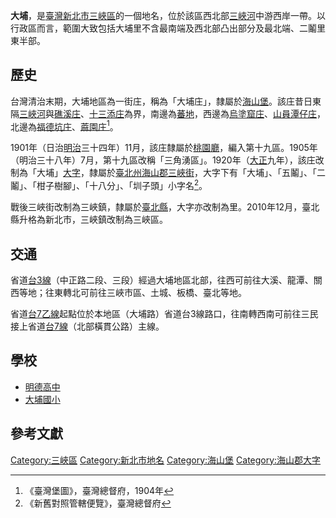 {{noteTA　
|1 = zh-cn:庄; zh-hk:庄; zh-tw:庄;
}}
'''大埔'''，是[[臺灣|臺灣]][[新北市|新北市]][[三峽區|三峽區]]的一個地名，位於該區西北部[[三峽河|三峽河]]中游西岸一帶。以行政區而言，範圍大致包括大埔里不含最南端及西北部凸出部分及最北端、二鬮里東半部。

==歷史==
台灣清治末期，大埔地區為一街庄，稱為「大埔庄」，隸屬於[[海山堡|海山堡]]。該庄昔日東隔[[三峽河|三峽河]]與[[礁溪_(新北市)|礁溪庄]]、[[十三添庄|十三添庄]]為界，南邊為[[蕃地_(海山郡)|蕃地]]，西邊為[[烏塗窟_(桃園市)|烏塗窟庄]]、[[山員潭仔庄|山員潭仔庄]]，北邊為[[福德坑庄|福德坑庄]]、[[麻園_(新北市)|蔴園庄]]<ref>《臺灣堡圖》，臺灣總督府，1904年</ref>。

1901年（日治[[明治|明治]]三十四年）11月，該庄隸屬於[[桃園廳|桃園廳]]，編入第十九區。1905年（明治三十八年）7月，第十九區改稱「三角湧區」。1920年（[[大正|大正]]九年），該庄改制為「大埔」[[大字|大字]]，隸屬於[[臺北州|臺北州]][[海山郡|海山郡]][[三峽街|三峽街]]，大字下有「大埔」、「五鬮」、「二鬮」、「柑子樹腳」、「十八分」、「圳子頭」小字名<ref>《新舊對照管轄便覽》，臺灣總督府</ref>。

戰後三峽街改制為三峽鎮，隸屬於[[臺北縣|臺北縣]]，大字亦改制為里。2010年12月，臺北縣升格為新北市，三峽鎮改制為三峽區。

==交通==
省道[[台3線|台3線]]（中正路二段、三段）經過大埔地區北部，往西可前往大溪、龍潭、關西等地；往東轉北可前往三峽市區、土城、板橋、臺北等地。

省道[[台7乙線|台7乙線]]起點位於本地區（大埔路）省道台3線路口，往南轉西南可前往三民接上省道[[台7線|台7線]]（北部橫貫公路）主線。

==學校==
*[[新北市立明德高級中學|明德高中]]
*[[大埔國小|大埔國小]]

==參考文獻==
{{reflist}}

{{海山郡}}

[[Category:三峽區|Category:三峽區]]
[[Category:新北市地名|Category:新北市地名]]
[[Category:海山堡|Category:海山堡]]
[[Category:海山郡大字|Category:海山郡大字]]
